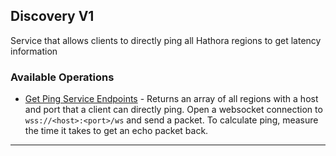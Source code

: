 
## Discovery V1
Service that allows clients to directly ping all Hathora regions to get latency information

### Available Operations

* [Get Ping Service Endpoints](/unity/discovery_v1/get_ping_service_endpoints) - Returns an array of all regions with a host and port that a client can directly ping. Open a websocket connection to `wss://<host>:<port>/ws` and send a packet. To calculate ping, measure the time it takes to get an echo packet back.

---
<GetPingServiceEndpoints />
